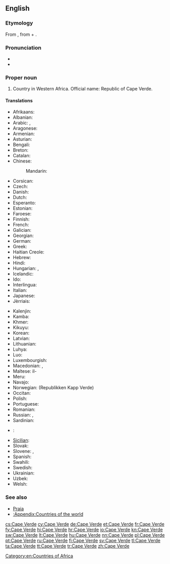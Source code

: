 ==English==
{{wikipedia}}

===Etymology===
From {{etyl|pt|en}} {{term|Cabo Verde|lang=pt}}, from {{term|cabo|lang=pt|tr=cape}} + {{term|verde|lang=pt|tr=green}}.

===Pronunciation===
* {{IPA|/keɪpˈvɝd/|lang=en}}
* {{audio|En-Cape Verde.ogg|Audio}}

===Proper noun===
{{en-proper noun}}

# Country in Western Africa. Official name: Republic of Cape Verde.

====Translations====
{{trans-top|country in Western Africa}}
* Afrikaans: {{t-|af|Kaap Verde}}
* Albanian: {{t+|sq|Kepi i Gjelbër}}
* Arabic: {{t-|ar|كاب فيردي|m|tr=kaab fiirdi}}, {{t-|ar|الرأس الأخضر|m|tr=al-ra's al-'ákhDar}}
* Aragonese: {{t-|an|Cabo Verde|m}}
* Armenian: {{t-|hy|Կաբո-Վերդե|tr=Kabo-Verde}}
* Asturian: {{t+|ast|Cabu Verde|m}}
* Bengali: {{t-|bn|কেপ ভার্দ}}
* Breton: {{t-|br|Kab Glas}}
* Catalan: {{t+|ca|Cap Verd|m}}
* Chinese:
*: Mandarin: {{t-|cmn|佛得角|tr=Fódéjiǎo|sc=Hani}}
* Corsican: {{t-|co|Capu Verde}}
* Czech: {{t+|cs|Kapverdy|m-p}}
* Danish: {{t-|da|Kap Verde}}
* Dutch: {{t+|nl|Kaapverdië}}
* Esperanto: {{t-|eo|Kabo-Verdo}}
* Estonian: {{t-|et|Roheneemesaared}}
* Faroese: {{t-|fo|Grønhøvdaoyggjarnar}}
* Finnish: {{t+|fi|Kap Verde}}
* French: {{t+|fr|Cap-Vert}}
* Galician: {{t+|gl|Cabo Verde|m}}
* Georgian: {{t-|ka|კაბო-ვერდე|tr=kabo-verde|sc=Geor}}
* German: {{t+|de|Kap Verde}}
* Greek: {{t-|el|Πράσινο Ακρωτήριο|n|tr=Prásino Akrotírio}}
* Haitian Creole: {{tø|ht|Kap Vè}}
* Hebrew: {{t-|he|כף ורדה}}
* Hindi: {{t-|hi|केप वर्डे|tr=kēp varḍē}}
* Hungarian: {{t+|hu|Zöld-foki Köztársaság}}, {{t-|hu|Zöld-foki-szigetek}}
* Icelandic: {{t+|is|Grænhöfðaeyjar|f-p}}
* Ido: {{t+|io|Kabverdo}}
* Interlingua: {{t-|ia|Capo Verde}}
* Italian: {{t-|it|Capo Verde}}
* Japanese: {{t+|ja|カーボベルデ|tr=Kāboberude}}
* Jèrriais: {{tø|roa-jer|Vèrt Cap|m}}
{{trans-mid}}
* Kalenjin: {{tø|kln|Kep Vad}}
* Kamba: {{tø|kam|Kepu Vad}}
* Khmer: {{t+|km|កាប់វែរ|tr=kab vaer|sc=Khmr}}
* Kikuyu: {{tø|ki|Kepu Vad}}
* Korean: {{t+|ko|카보베르데|tr=Kabobereude|sc=Hang}}
* Latvian: {{t-|lv|Kaboverde}}
* Lithuanian: {{t+|lt|Žaliasis Kyšulys}}
* Luhya: {{tø|luy|Kepu Vad}}
* Luo: {{tø|luo|Kep Vad}}
* Luxembourgish: {{t-|lb|Kap Verde}}
* Macedonian: {{t-|mk|Зелено’ртска Република|p|tr=Zeleno'rtska Repúblika}}, {{t-|mk|Зелено’ртски Острови|p|tr=Zeleno'rtski Óstrovi}}
* Maltese: il-{{t-|mt|Kape Verde}}
* Meru: {{tø|mer|Kepu Vad}}
* Navajo: {{tø|nv|Tónteel Bibąąh Dootłʼizhí}}
* Norwegian: {{t+|no|Kapp Verde}} (Republikken Kapp Verde)
* Occitan: {{t-|oc|Cap Verd|m}}
* Polish: {{t+|pl|Republika Zielonego Przylądka|f}}
* Portuguese: {{t+|pt|Cabo Verde}}
* Romanian: {{t-|ro|Capul Verde|n}}
* Russian: {{t+|ru|Кабо-Верде|f|tr=Kábo-Vérde}}, {{t-|ru|Острова Зелёного Мыса|m-p|tr=Ostrová Zeljónovo Mýsa}}
* Sardinian: {{t-|sc|Cabu Birde}}
* {{ttbc|sh}}: {{t-|sh|Zelenortska Republika|f}}
* [[Sicilian]]: {{t-|scn|Capu Virdi}}
* Slovak: {{t-|sk|Kapverdy|m-p}}
* Slovene: {{t-|sl|Kapvêrdski otóki|m-p}}, {{t-|sl|Zelenoŕtski otóki|m-p}}
* Spanish: {{t+|es|Cabo Verde|m}}
* Swahili: {{t+|sw|Kepuvede}}
* Swedish: {{t+|sv|Kap Verde}}
* Ukrainian: {{t+|uk|Кабо-Верде|sc=Cyrl}}
* Uzbek: {{t-|uz|Keyp Verd}}
* Welsh: {{t+|cy|Cabo Verde}}
{{trans-bottom}}

===See also===
* [[Praia]]
* [[:Appendix:Countries of the world]]

[[Category:en:Countries of Africa]]

[[cs:Cape Verde]]
[[cy:Cape Verde]]
[[de:Cape Verde]]
[[et:Cape Verde]]
[[fr:Cape Verde]]
[[fy:Cape Verde]]
[[hi:Cape Verde]]
[[hr:Cape Verde]]
[[io:Cape Verde]]
[[kn:Cape Verde]]
[[sw:Cape Verde]]
[[lt:Cape Verde]]
[[hu:Cape Verde]]
[[nn:Cape Verde]]
[[pl:Cape Verde]]
[[pt:Cape Verde]]
[[ru:Cape Verde]]
[[fi:Cape Verde]]
[[sv:Cape Verde]]
[[tl:Cape Verde]]
[[ta:Cape Verde]]
[[tt:Cape Verde]]
[[tr:Cape Verde]]
[[zh:Cape Verde]]